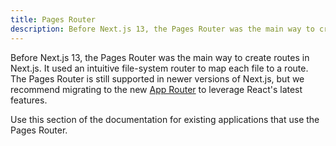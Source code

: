 ```yaml
---
title: Pages Router
description: Before Next.js 13, the Pages Router was the main way to create routes in Next.js with an intuitive file-system router.
---
```


Before Next.js 13, the Pages Router was the main way to create routes in Next.js. It used an intuitive file-system router to map each file to a route. The Pages Router is still supported in newer versions of Next.js, but we recommend migrating to the new [App Router](/docs/content/app) to leverage React's latest features.

Use this section of the documentation for existing applications that use the Pages Router.
